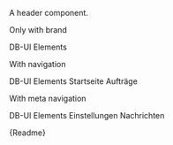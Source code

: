 

<Meta title="02-Navigation/Header/Intro" />

A header component.

<p>Only with brand</p>

<Canvas>
  <db-header>
    <db-brand>DB-UI Elements</db-brand>
  </db-header>
</Canvas>

<p>With navigation</p>

<Canvas>
  <db-header>
    <db-brand>DB-UI Elements</db-brand>
    <db-mainnavigation>
      <db-link href="#" rel="index" current="page">
        Startseite
      </db-link>
      <db-link href="#" rel="offers">
        Aufträge
      </db-link>
    </db-mainnavigation>
  </db-header>
</Canvas>

<p>With meta navigation</p>

<Canvas>
  <db-header>
    <db-brand>DB-UI Elements</db-brand>
    <db-meta>
      <db-metanavigation>
        <db-link icon="settings" href="#">
          Einstellungen
        </db-link>
        <db-link icon="chat" icononly href="#">
          Nachrichten
        </db-link>
      </db-metanavigation>
    </db-meta>
  </db-header>
</Canvas>

<Markdown>{Readme}</Markdown>
